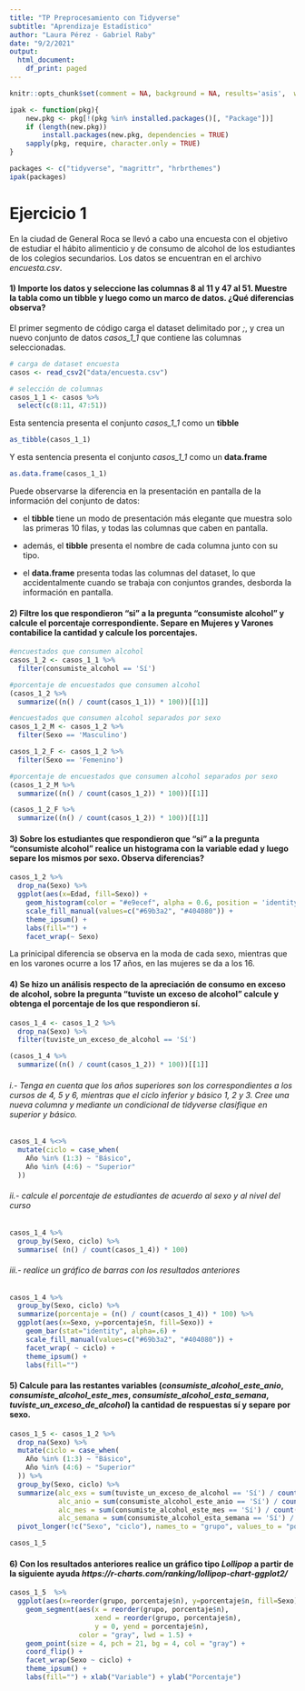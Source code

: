 ```yaml
---
title: "TP Preprocesamiento con Tidyverse"
subtitle: "Aprendizaje Estadístico"
author: "Laura Pérez - Gabriel Raby"
date: "9/2/2021"
output:
  html_document:
    df_print: paged
---
```


```r
knitr::opts_chunk$set(comment = NA, background = NA, results='asis',  warning = FALSE)

ipak <- function(pkg){
    new.pkg <- pkg[!(pkg %in% installed.packages()[, "Package"])]
    if (length(new.pkg)) 
        install.packages(new.pkg, dependencies = TRUE)
    sapply(pkg, require, character.only = TRUE)
}

packages <- c("tidyverse", "magrittr", "hrbrthemes")
ipak(packages)

```

# Ejercicio 1

En la ciudad de General Roca se llevó a cabo una encuesta con el objetivo de estudiar el hábito alimenticio y de consumo de alcohol de los estudiantes de los colegios secundarios. Los datos se encuentran en el archivo *encuesta.csv*.

#### 1) Importe los datos y seleccione las columnas 8 al 11 y 47 al 51. Muestre la tabla como un tibble y luego como un marco de datos. ¿Qué diferencias observa?

El primer segmento de código carga el dataset delimitado por *;*, y crea un nuevo conjunto de datos *casos_1_1* que contiene las columnas seleccionadas.

```r
# carga de dataset encuesta 
casos <- read_csv2("data/encuesta.csv")

# selección de columnas
casos_1_1 <- casos %>%
  select(c(8:11, 47:51))
```

Esta sentencia presenta el conjunto *casos_1_1* como un **tibble**

```r
as_tibble(casos_1_1)
```

Y esta sentencia presenta el conjunto *casos_1_1* como un **data.frame**

```r
as.data.frame(casos_1_1)
```

Puede observarse la diferencia en la presentación en pantalla de la información del conjunto de datos:

* el **tibble** tiene un modo de presentación más elegante que muestra solo las primeras 10 filas, y todas las columnas que caben en pantalla. 

* además, el **tibble** presenta el nombre de cada columna junto con su tipo.

* el **data.frame** presenta todas las columnas del dataset, lo que accidentalmente cuando se trabaja con conjuntos grandes, desborda la información en pantalla.


#### 2) Filtre los que respondieron “si” a la pregunta “consumiste alcohol” y calcule el porcentaje correspondiente. Separe en Mujeres y Varones contabilice la cantidad y calcule los porcentajes.

```r
#encuestados que consumen alcohol
casos_1_2 <- casos_1_1 %>%
  filter(consumiste_alcohol == 'Sí') 

#porcentaje de encuestados que consumen alcohol
(casos_1_2 %>%
  summarize((n() / count(casos_1_1)) * 100))[[1]]

#encuestados que consumen alcohol separados por sexo
casos_1_2_M <- casos_1_2 %>%
  filter(Sexo == 'Masculino') 

casos_1_2_F <- casos_1_2 %>%
  filter(Sexo == 'Femenino') 

#porcentaje de encuestados que consumen alcohol separados por sexo
(casos_1_2_M %>%
  summarize((n() / count(casos_1_2)) * 100))[[1]]

(casos_1_2_F %>%
  summarize((n() / count(casos_1_2)) * 100))[[1]]
```

#### 3) Sobre los estudiantes que respondieron que “si” a la pregunta “consumiste alcohol” realice un histograma con la variable edad y luego separe los mismos por sexo. Observa diferencias?

```r
casos_1_2 %>% 
  drop_na(Sexo) %>%
  ggplot(aes(x=Edad, fill=Sexo)) +
    geom_histogram(color = "#e9ecef", alpha = 0.6, position = 'identity') + 
    scale_fill_manual(values=c("#69b3a2", "#404080")) +
    theme_ipsum() +
    labs(fill="") + 
    facet_wrap(~ Sexo)
```

La prinicipal diferencia se observa en la moda de cada sexo, mientras que en los varones ocurre a los 17 años, en las mujeres se da a los 16.

#### 4) Se hizo un análisis respecto de la apreciación de consumo en exceso de alcohol, sobre la pregunta “tuviste un exceso de alcohol” calcule y obtenga el porcentaje de los que respondieron sí.

```r
casos_1_4 <- casos_1_2 %>%
  drop_na(Sexo) %>%
  filter(tuviste_un_exceso_de_alcohol == 'Sí') 

(casos_1_4 %>%
  summarize((n() / count(casos_1_2)) * 100))[[1]]
```

###### i.- Tenga en cuenta que los años superiores son los correspondientes a los cursos de 4, 5 y 6, mientras que el ciclo inferior y básico 1, 2 y 3. Cree una nueva columna y mediante un condicional de tidyverse clasifique en superior y básico.

```r
casos_1_4 %<>%
  mutate(ciclo = case_when(
    Año %in% (1:3) ~ "Básico",
    Año %in% (4:6) ~ "Superior"
  ))
```

###### ii.- calcule el porcentaje de estudiantes de acuerdo al sexo y al nivel del curso

```r
casos_1_4 %>%
  group_by(Sexo, ciclo) %>%
  summarise( (n() / count(casos_1_4)) * 100)
```

###### iii.- realice un gráfico de barras con los resultados anteriores
```r
casos_1_4 %>%
  group_by(Sexo, ciclo) %>%
  summarize(porcentaje = (n() / count(casos_1_4)) * 100) %>%
  ggplot(aes(x=Sexo, y=porcentaje$n, fill=Sexo)) +
    geom_bar(stat="identity", alpha=.6) +
    scale_fill_manual(values=c("#69b3a2", "#404080")) +
    facet_wrap( ~ ciclo) + 
    theme_ipsum() +
    labs(fill="") 
```
 
#### 5) Calcule para las restantes variables (*consumiste_alcohol_este_anio*, *consumiste_alcohol_este_mes*, *consumiste_alcohol_esta_semana*, *tuviste_un_exceso_de_alcohol*) la cantidad de respuestas sí y separe por sexo.

```r
casos_1_5 <- casos_1_2 %>%
  drop_na(Sexo) %>%
  mutate(ciclo = case_when(
    Año %in% (1:3) ~ "Básico",
    Año %in% (4:6) ~ "Superior"
  )) %>%
  group_by(Sexo, ciclo) %>%
  summarize(alc_exs = sum(tuviste_un_exceso_de_alcohol == 'Sí') / count(casos_1_2),
            alc_anio = sum(consumiste_alcohol_este_anio == 'Sí') / count(casos_1_2),
            alc_mes = sum(consumiste_alcohol_este_mes == 'Sí') / count(casos_1_2),
            alc_semana = sum(consumiste_alcohol_esta_semana == 'Sí') / count(casos_1_2)) %>%
  pivot_longer(!c("Sexo", "ciclo"), names_to = "grupo", values_to = "porcentaje")

casos_1_5
```

#### 6) Con los resultados anteriores realice un gráfico tipo *Lollipop* a partir de la siguiente ayuda *https://r-charts.com/ranking/lollipop-chart-ggplot2/*

```r
casos_1_5  %>%
  ggplot(aes(x=reorder(grupo, porcentaje$n), y=porcentaje$n, fill=Sexo)) +
    geom_segment(aes(x = reorder(grupo, porcentaje$n), 
                     xend = reorder(grupo, porcentaje$n), 
                     y = 0, yend = porcentaje$n),
                 color = "gray", lwd = 1.5) +
    geom_point(size = 4, pch = 21, bg = 4, col = "gray") +
    coord_flip() +
    facet_wrap(Sexo ~ ciclo) + 
    theme_ipsum() +
    labs(fill="") + xlab("Variable") + ylab("Porcentaje")
```
